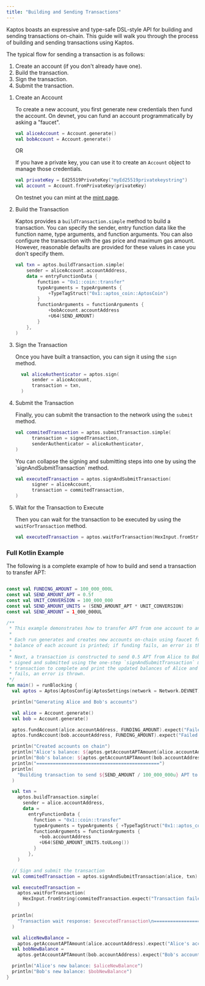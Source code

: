 ```yaml
---
title: "Building and Sending Transactions"
---
```









Kaptos boasts an expressive and type-safe DSL-style API for building and sending
transactions on-chain. This guide will walk you through the process of building
and sending transactions using Kaptos.

The typical flow for sending a transaction is as follows:

1. Create an account (if you don&apos;t already have one).
2. Build the transaction.
3. Sign the transaction.
4. Submit the transaction.



<Steps>

1. Create an Account

   To create a new account, you first generate new credentials then fund the
   account. On devnet, you can fund an account programmatically by asking
   a &quot;faucet&quot;.

   ```kotlin
   val aliceAccount = Account.generate()
   val bobAccount = Account.generate()
   ```

   OR

   If you have a private key, you can use it to create an `Account` object to manage
   those credentials.

   ```kotlin
   val privateKey = Ed25519PrivateKey("myEd25519privatekeystring")
   val account = Account.fromPrivateKey(privateKey)
   ```

   On testnet you can mint at the [mint page](/network/faucet).

2. Build the Transaction

   Kaptos provides a `buildTransaction.simple` method to build a transaction. You can specify
   the sender, entry function data like the function name, type arguments, and function arguments.
   You can also configure the transaction with the gas price and maximum gas amount. However, reasonable
   defaults are provided for these values in case you don&apos;t specify them.

   ```kotlin
   val txn = aptos.buildTransaction.simple(
       sender = aliceAccount.accountAddress,
       data = entryFunctionData {
           function = "0x1::coin::transfer"
           typeArguments = typeArguments {
               +TypeTagStruct("0x1::aptos_coin::AptosCoin")
           }
           functionArguments = functionArguments {
               +bobAccount.accountAddress
               +U64(SEND_AMOUNT)
           }
       },
   )
   ```

3. Sign the Transaction

   Once you have built a transaction, you can sign it using the `sign` method.

   ```kotlin
     val aliceAuthenticator = aptos.sign(
         sender = aliceAccount,
         transaction = txn,
     )
   ```

4. Submit the Transaction

   Finally, you can submit the transaction to the network using the `submit` method.

   ```kotlin
   val commitedTransaction = aptos.submitTransaction.simple(
         transaction = signedTransaction,
         senderAuthenticator = aliceAuthenticator,
   )
   ```

   <Aside type="note" emoji="ℹ️">
     You can collapse the signing and submitting steps into one by using the `signAndSubmitTransaction` method.

     ```kotlin
     val executedTransaction = aptos.signAndSubmitTransaction(
           signer = aliceAccount,
           transaction = commitedTransaction,
     )
     ```
   </Aside>

5. Wait for the Transaction to Execute

   Then you can wait for the transaction to be executed by using the `waitForTransaction` method.

   ```kotlin
   val executedTransaction = aptos.waitForTransaction(HexInput.fromString(commitedTransaction.expect("Transaction failed").hash))
   ```

</Steps>



### Full Kotlin Example

The following is a complete example of how to build and send a transaction to transfer APT:

```kotlin filename="transaction.kt"

const val FUNDING_AMOUNT = 100_000_000L
const val SEND_AMOUNT_APT = 0.5f
const val UNIT_CONVERSION = 100_000_000
const val SEND_AMOUNT_UNITS = (SEND_AMOUNT_APT * UNIT_CONVERSION)
const val SEND_AMOUNT = 1_000_000UL

/**
 * This example demonstrates how to transfer APT from one account to another.
 *
 * Each run generates and creates new accounts on-chain using faucet funding. After funding, the APT
 * balance of each account is printed; if funding fails, an error is thrown.
 *
 * Next, a transaction is constructed to send 0.5 APT from Alice to Bob. The transaction is then
 * signed and submitted using the one-step `signAndSubmitTransaction` method. We wait for the
 * transaction to complete and print the updated balances of Alice and Bob. If the transaction
 * fails, an error is thrown.
 */
fun main() = runBlocking {
  val aptos = Aptos(AptosConfig(AptosSettings(network = Network.DEVNET)))

  println("Generating Alice and Bob's accounts")

  val alice = Account.generate()
  val bob = Account.generate()

  aptos.fundAccount(alice.accountAddress, FUNDING_AMOUNT).expect("Failed to fund Alice's account")
  aptos.fundAccount(bob.accountAddress, FUNDING_AMOUNT).expect("Failed to fund Bob's account")

  println("Created accounts on chain")
  println("Alice's balance: ${aptos.getAccountAPTAmount(alice.accountAddress)}")
  println("Bob's balance: ${aptos.getAccountAPTAmount(bob.accountAddress)}")
  println("=============================================")
  println(
    "Building transaction to send ${SEND_AMOUNT / 100_000_000u} APT to Bob: ${bob.accountAddress}"
  )

  val txn =
    aptos.buildTransaction.simple(
      sender = alice.accountAddress,
      data =
        entryFunctionData {
          function = "0x1::coin::transfer"
          typeArguments = typeArguments { +TypeTagStruct("0x1::aptos_coin::AptosCoin") }
          functionArguments = functionArguments {
            +bob.accountAddress
            +U64(SEND_AMOUNT_UNITS.toULong())
          }
        },
    )

  // Sign and submit the transaction
  val commitedTransaction = aptos.signAndSubmitTransaction(alice, txn)

  val executedTransaction =
    aptos.waitForTransaction(
      HexInput.fromString(commitedTransaction.expect("Transaction failed").hash)
    )

  println(
    "Transaction wait response: $executedTransaction\n============================================="
  )

  val aliceNewBalance =
    aptos.getAccountAPTAmount(alice.accountAddress).expect("Alice's account does not exist")
  val bobNewBalance =
    aptos.getAccountAPTAmount(bob.accountAddress).expect("Bob's account does not exist")

  println("Alice's new balance: $aliceNewBalance")
  println("Bob's new balance: $bobNewBalance")
}

```
